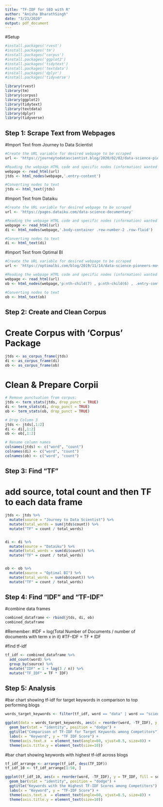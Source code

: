 ```yaml
---
title: "TF-IDF for SEO with R"
author: "Anisha BharathSingh"
date: "3/23/2020"
output: pdf_document
---
```


#Setup 
```r
#install.packages('rvest')
#install.packages('tm')
#install.packages('corpus')
#install.packages('ggplot2')
#install.packages('tidytext')
#install.packages('textdata')
#install.packages('dplyr')
#install.packages('tidyverse')
```

```r
library(rvest)
library(tm)
library(corpus)
library(ggplot2)
library(tidytext)
library(textdata)
library(dplyr)
library(tidyverse)
```

## Step 1: Scrape Text from Webpages

#Import Text from Journey to Data Scientist 
```r
#Create the URL variable for desired webpage to be scraped
url <- 'https://journeytodatascientist.blog/2020/02/02/data-science-pioneers-conquering-the-next-frontier/'

#Reading the webpage HTML code and specific nodes (information) wanted from the webpage
webpage <- read_html(url)
jtds <- html_nodes(webpage,'.entry-content')

#Converting nodes to text
jtds <- html_text(jtds)
```

#Import Text from Dataiku
```r
#Create the URL variable for desired webpage to be scraped
url <- 'https://pages.dataiku.com/data-science-documentary'

#Reading the webpage HTML code and specific nodes (information) wanted from the webpage
webpage <- read_html(url)
di <- html_nodes(webpage,'.body-container .row-number-2 .row-fluid')

#Converting nodes to text
di <- html_text(di)
```


#Import Text from Optimal BI
```r
#Create the URL variable for desired webpage to be scraped
url <- 'https://optimalbi.com/blog/2019/11/14/data-science-pioneers-movie/'

#Reading the webpage HTML code and specific nodes (information) wanted from the webpage
webpage <- read_html(url)
ob <- html_nodes(webpage,'p:nth-child(7) , p:nth-child(6) , .entry-content > p:nth-child(5) , .aligncenter~ p:nth-child(4) , .aligncenter+ p , #left-area p:nth-child(1)')

#Converting nodes to text
ob <- html_text(ob)
```



## Step 2: Create and Clean Corpus

# Create Corpus with 'Corpus' Package
```r
jtds <- as_corpus_frame(jtds)
di <- as_corpus_frame(di)
ob <- as_corpus_frame(ob)

```

# Clean & Prepare Corpii
```r
# Remove punctuation from corpus:
jtds <- term_stats(jtds, drop_punct = TRUE)
di <- term_stats(di, drop_punct = TRUE)
ob <- term_stats(ob, drop_punct = TRUE)

# Drop Column 3 
jtds <- jtds[,1:2]
di <- di[,1:2]
ob <- ob[,1:2]

# Rename column names
colnames(jtds) <- c("word", "count")
colnames(di) <- c("word", "count")
colnames(ob) <- c("word", "count")

```

## Step 3: Find "TF"

# add source, total count and then TF to each data frame 
```r
jtds <- jtds %>%
  mutate(source = "Journey to Data Scientist") %>%
  mutate(total_words = sum(jtds$count)) %>%
  mutate("TF" = count / total_words) 


di <- di %>%
  mutate(source = "Dataiku") %>%
  mutate(total_words = sum(di$count)) %>%
  mutate("TF" = count / total_words) 


ob <- ob %>%
  mutate(source = "Optimal BI") %>%
  mutate(total_words = sum(ob$count)) %>%
  mutate("TF" = count / total_words) 

```


## Step 4: Find "IDF" and "TF-IDF"
#combine data frames
```r
combined_dataframe <- rbind(jtds, di, ob)
combined_dataframe
```

#Remember:
#IDF = log(Total Number of Documents / number of documents with term x in it) 
#TF-IDF = TF * IDF

#find tf-idf
```r
tf_idf <- combined_dataframe %>% 
  add_count(word) %>%
  group_by(source) %>%
  mutate("IDF" = 1 + log(3 / n)) %>%
  mutate("TF_IDF" = TF * IDF) 
```


## Step 5: Analysis
#bar chart showing tf-idf for target keywords in comparison to top performing blogs
```r

words_target_keywords <- filter(tf_idf, word == "data" | word == "science" | word == "pioneers" | word == "documentary" | word == "artificial" | word == "intelligence" | word == "ai" | word == "machine" | word == "learning" | word == "scientists" | word == "dataiku" | word == "screening")

```
```r
ggplot(data = words_target_keywords, aes(x = reorder(word, -TF_IDF), y = TF_IDF, fill = source)) + 
  geom_bar(stat = "identity", position = "dodge") + 
  ggtitle("Comparison of TF-IDF for Target Keywords among Competitors") + 
  labs(x = "Keyword", y = "TF IDF Score") + 
  theme(axis.text.x  = element_text(angle=60, vjust=0.5, size=8)) + 
  theme(axis.title.y = element_text(size=10))
```




#bar chart showing keywords with highest tf-idf across blogs
```r
tf_idf_arrange <- arrange(tf_idf, desc(TF_IDF))
tf_idf_10 <- tf_idf_arrange[1:50, ]

ggplot(tf_idf_10, aes(x = reorder(word, -TF_IDF), y = TF_IDF, fill = source)) + 
  geom_bar(stat = "identity", position = "dodge") + 
  ggtitle("Keywords with the Highest TF-IDF Scores among Competitors") + 
  labs(x = "Keyword", y = "TF-IDF Score") + 
  theme(axis.text.x  = element_text(angle=60, vjust=0.5, size=8)) + 
  theme(axis.title.y = element_text(size=10))
```

